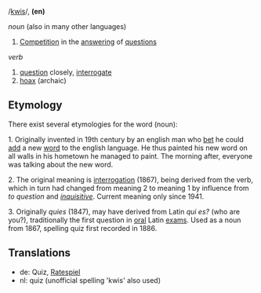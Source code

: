 /[[Pronunciation guide|kwis]]/, '''(en)'''

''noun'' (also in many other languages)
# [[Competition]] in the [[answer]]ing of [[question]]s

''verb''
# [[question]] closely, [[interrogate]]
# [[hoax]] (archaic)

==Etymology==

There exist several etymologies for the word (noun):

1. Originally invented in 19th century by an english man who [[bet]] he could [[add]] a new [[word]] to the english language. He thus painted his new word on all walls in his hometown he managed to paint.
The morning after, everyone was talking about the new word.

2. The original meaning is [[interrogation]] (1867), being derived from the verb, which in turn had changed from meaning 2 to meaning 1 by influence from ''to question'' and ''[[inquisitive]]''. Current meaning only since 1941.

3. Originally ''quies'' (1847), may have derived from Latin ''qui es?'' (who are you?), traditionally the first question in [[oral]] Latin [[exam]]s. Used as a noun from 1867, spelling quiz first recorded in 1886.

==Translations==
*de: Quiz, [[Ratespiel]]
*nl: quiz (unofficial spelling 'kwis' also used)